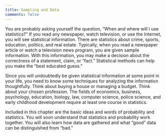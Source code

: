 ```yaml
---
title: Sampling and Data
comments: false
---
```


You are probably asking yourself the question, "When and where will I use 
statistics?" If you read any newspaper, watch television, or use the Internet,
you will see statistical information. There are statistics about crime, sports,
education, politics, and real estate. Typically, when you read a newspaper
article or watch a television news program, you are given sample information.
With this information, you may make a decision about the correctness of a
statement, claim, or "fact." Statistical methods can help you make the "best
educated guess."

Since you will undoubtedly be given statistical information at some point in
your life, you need to know some techniques for analyzing the information
thoughtfully. Think about buying a house or managing a budget. Think about your
chosen profession. The fields of economics, business, psychology, education,
biology, law, computer science, police science, and early childhood development
require at least one course in statistics.

Included in this chapter are the basic ideas and words of probability and
statistics. You will soon understand that statistics and probability work
together. You will also learn how data are gathered and what "good" data can be
distinguished from "bad."
